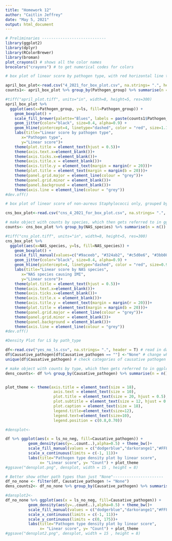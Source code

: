 ```yaml
---
title: "Homework 12"
author: "Caitlin Jeffrey"
date: "May 5, 2021"
output: html_document
---
```


```r
# Preliminaries ----------------------------
library(ggplot2)
library(dplyr)
library(RColorBrewer)
library(broman)
plot_crayons() # shows all the color names
brocolors("crayons") # to get numerical codes for colors
```

```r
# box plot of linear score by pathogen type, with red horizontal line to show LS=200,000 cells/mL (threshold indicative of subclinical infection)

april_box_plot<-read.csv("4_2021_for_box_plot.csv", na.strings= ".", header = T)
counts1<- april_box_plot %>% group_by(Pathogen_group) %>% summarise(n = n())

#tiff("april_plot.tiff", units="in", width=8, height=5, res=300)
april_box_plot %>%
  ggplot(aes(x=Pathogen_group, y=ls, fill=Pathogen_group)) +
    geom_boxplot() +
    scale_fill_brewer(palette="Blues", labels = paste(counts1$Pathogen_group, "n =", counts1$n))+
    geom_jitter(color="black", size=0.4, alpha=0.9) +
    geom_hline(yintercept=4, linetype="dashed", color = "red", size=1.1)+
    labs(title="Linear score by pathogen type",
       x="Pathogen type",
       y="Linear score")+
    theme(plot.title = element_text(hjust = 0.5))+
    theme(axis.text.x=element_blank())+
    theme(axis.ticks.x=element_blank())+
    theme(axis.title.x = element_blank())+
    theme(axis.title.y = element_text(margin = margin(r = 20)))+
    theme(plot.title = element_text(margin = margin(b = 20)))+
    theme(panel.grid.major = element_line(colour = "grey"))+
    theme(panel.grid.minor = element_blank())+
    theme(panel.background = element_blank())+
    theme(axis.line = element_line(colour = "grey"))
#dev.off()

```

```r
# box plot of linear score of non-aureus Staphylococci only, grouped by species; red horizontal line to show LS=200,000 cells/mL (threshold indicative of subclinical infection)

cns_box_plot<-read.csv("cns_4_2021_for_box_plot.csv", na.strings= ".", header = T)

# make object with counts by species, which then gets referred to in ggplot coding chunk
counts<- cns_box_plot %>% group_by(NAS_species) %>% summarise(n = n())

#tiff("cns_plot.tiff", units="in", width=8, height=5, res=300)
cns_box_plot %>%
  ggplot(aes(x=NAS_species, y=ls, fill=NAS_species)) +
    geom_boxplot() +
    scale_fill_manual(values=c("#9aceeb", "#324ab2", "#c5d0e6", "#3bb08f", "#2b6cc4", "#979aaa", "#1f75fe", "#93dfb8"), labels = paste(counts$NAS_species, "n =", counts$n))+ 
    geom_jitter(color="black", size=0.4, alpha=0.9) +
    geom_hline(yintercept=4, linetype="dashed", color = "red", size=0.9)+
    labs(title="Linear score by NAS species",
       x="NAS species causing IMI",
       y="Linear score")+
    theme(plot.title = element_text(hjust = 0.5))+
    theme(axis.text.x=element_blank())+
    theme(axis.ticks.x=element_blank())+
    theme(axis.title.x = element_blank())+
    theme(axis.title.y = element_text(margin = margin(r = 20)))+
    theme(plot.title = element_text(margin = margin(b = 20)))+
    theme(panel.grid.major = element_line(colour = "grey"))+
    theme(panel.grid.minor = element_blank())+
    theme(panel.background = element_blank())+
    theme(axis.line = element_line(colour = "grey"))
#dev.off()

```

```r
#Density Plot for LS by path_type

df<-read.csv("yes_no_ls.csv", na.strings= ".", header = T) # read in data
df$Causative_pathogen[df$Causative_pathogen == ""] <-"None" # change where it's blank for no intrammmary infection to "pathogen type: none"
unique(df$Causative_pathogen) # check categories of causative pathogen

# make object with counts by type, which then gets referred to in ggplot coding chunk
dens_counts<- df %>% group_by(Causative_pathogen) %>% summarise(n = n())


plot_theme <- theme(axis.title = element_text(size = 18),
                     axis.text = element_text(size = 10),
                     plot.title = element_text(size = 20, hjust = 0.5),
                     plot.subtitle = element_text(size = 12, hjust = 0.5),
                     plot.caption = element_text(size = 18),
                     legend.title=element_text(size=12),
                     legend.text=element_text(size=10),
                     legend.position = c(0.8,0.70))

#densplot<-

df %>% ggplot(aes(x = ls_no_neg, fill=Causative_pathogen)) + 
          geom_density(aes(y=..count..),alpha=0.5) + theme_bw()+
          scale_fill_manual(values = c("dodgerblue","darkorange1","#FFFF00","seashell2", "springgreen4", "darkmagenta"), labels = paste(dens_counts$Causative_pathogen, "n =", dens_counts$n))+
          scale_x_continuous(limits = c(-1, 11))+
          labs(title="Pathogen type density plot by linear score",
               x= "Linear score", y= "Count") + plot_theme
#ggsave("densplot.png", densplot, width = 15 , height = 8)
```


```r
# Better show other path types than just "None"----------------------
df_no_none <- filter(df, Causative_pathogen != "None")
dens_counts2<- df_no_none %>% group_by(Causative_pathogen) %>% summarise(n = n())

#dansplot2<-
df_no_none %>% ggplot(aes(x = ls_no_neg, fill=Causative_pathogen)) + 
          geom_density(aes(y=..count..),alpha=0.5) + theme_bw()+
          scale_fill_manual(values = c("dodgerblue","darkorange1","#FFFF00","seashell2", "springgreen4", "darkmagenta"), labels = paste(dens_counts2$Causative_pathogen, "n =", dens_counts2$n))+
          scale_x_continuous(limits = c(-1, 11))+
          scale_y_continuous(limits = c(0, 175))+
          labs(title="Pathogen type density plot by linear score",
               x= "Linear score", y= "Count") + plot_theme
#ggsave("densplot2.png", densplot, width = 15 , height = 8)

```






